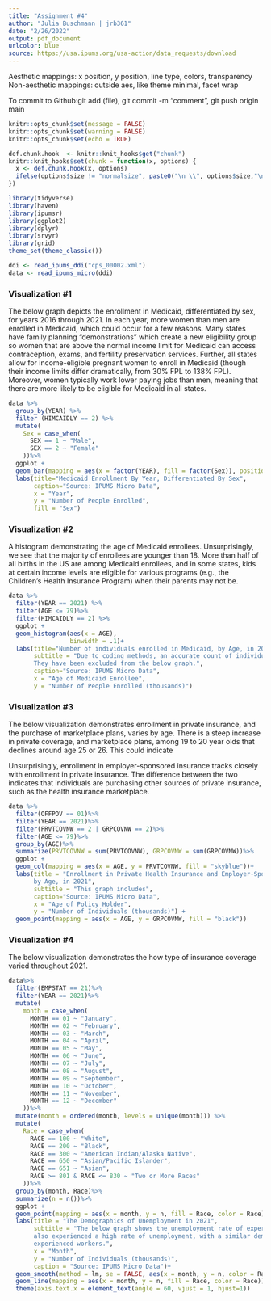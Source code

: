 ```yaml
---
title: "Assignment #4"
author: "Julia Buschmann | jrb361"
date: "2/26/2022"
output: pdf_document
urlcolor: blue
source: https://usa.ipums.org/usa-action/data_requests/download
---
```


Aesthetic mappings: x position, y position, line type, colors, transparency
Non-aesthetic mappings: outside aes, like theme minimal, facet wrap

To commit to Github:git add (file), git commit -m "comment", git push origin main

```r
knitr::opts_chunk$set(message = FALSE)
knitr::opts_chunk$set(warning = FALSE)
knitr::opts_chunk$set(echo = TRUE)
```

```r
def.chunk.hook  <- knitr::knit_hooks$get("chunk")
knitr::knit_hooks$set(chunk = function(x, options) {
  x <- def.chunk.hook(x, options)
  ifelse(options$size != "normalsize", paste0("\n \\", options$size,"\n\n", x, "\n\n \\normalsize"), x)
})
```

```r
library(tidyverse)
library(haven)
library(ipumsr)
library(ggplot2)
library(dplyr)
library(srvyr)
library(grid)
theme_set(theme_classic())
```


```r
ddi <- read_ipums_ddi("cps_00002.xml")
data <- read_ipums_micro(ddi)
```


### Visualization #1
The below graph depicts the enrollment in Medicaid, differentiated by sex, for years 2016 through 2021. In each year, more women than men are enrolled in Medicaid, which could occur for a few reasons. Many states have family planning "demonstrations" which create a new eligibility group so women that are above the normal income limit for Medicaid can access contraception, exams, and fertility preservation services. Further, all states allow for income-eligible pregnant women to enroll in Medicaid (though their income limits differ dramatically, from 30% FPL to 138% FPL). Moreover, women typically work lower paying jobs than men, meaning that there are more likely to be eligible for Medicaid in all states. 

```r
data %>%
  group_by(YEAR) %>%
  filter (HIMCAIDLY == 2) %>%
  mutate(
    Sex = case_when(
      SEX == 1 ~ "Male",
      SEX == 2 ~ "Female"
    ))%>%
  ggplot +
  geom_bar(mapping = aes(x = factor(YEAR), fill = factor(Sex)), position = "dodge") +
  labs(title="Medicaid Enrollment By Year, Differentiated By Sex", 
       caption="Source: IPUMS Micro Data",
       x = "Year",
       y = "Number of People Enrolled",
       fill = "Sex")
```

\newpage

### Visualization #2
A histogram demonstrating the age of Medicaid enrollees. Unsurprisingly, we see that the majority of enrollees are younger than 18. More than half of all births in the US are among Medicaid enrollees, and in some states, kids at certain income levels are eligible for various programs (e.g., the Children's Health Insurance Program) when their parents may not be.
```r
data %>%
  filter(YEAR == 2021) %>%
  filter(AGE <= 79)%>%
  filter(HIMCAIDLY == 2) %>%
  ggplot +
  geom_histogram(aes(x = AGE), 
                 binwidth = .1)+
  labs(title="Number of individuals enrolled in Medicaid, by Age, in 2021", 
       subtitle = "Due to coding methods, an accurate count of individuals 80 years and older is not available. 
       They have been excluded from the below graph.",
       caption="Source: IPUMS Micro Data",
       x = "Age of Medicaid Enrollee",
       y = "Number of People Enrolled (thousands)")

```

\newpage 

### Visualization #3
The below visualization demonstrates enrollment in private insurance, and the purchase of marketplace plans, varies by age. There is a steep increase in private coverage, and marketplace plans, among 19 to 20 year olds that declines around age 25 or 26. This could indicate 

Unsurprisingly, enrollment in employer-sponsored insurance tracks closely with enrollment in private insurance. The difference between the two indicates that individuals are purchasing other sources of private insurance, such as the health insurance marketplace.

```r
data %>%
  filter(OFFPOV == 01)%>%
  filter(YEAR == 2021)%>%
  filter(PRVTCOVNW == 2 | GRPCOVNW == 2)%>%
  filter(AGE <= 79)%>%
  group_by(AGE)%>%
  summarize(PRVTCOVNW = sum(PRVTCOVNW), GRPCOVNW = sum(GRPCOVNW))%>%
  ggplot +
  geom_col(mapping = aes(x = AGE, y = PRVTCOVNW, fill = "skyblue"))+
  labs(title = "Enrollment in Private Health Insurance and Employer-Sponsored Insurance, 
       by Age, in 2021", 
       subtitle = "This graph includes",
       caption="Source: IPUMS Micro Data",
       x = "Age of Policy Holder",
       y = "Number of Individuals (thousands)") +
  geom_point(mapping = aes(x = AGE, y = GRPCOVNW, fill = "black"))

```

\newpage

### Visualization #4
The below visualization demonstrates the how type of insurance coverage varied throughout 2021. 

```r
data%>%
  filter(EMPSTAT == 21)%>%
  filter(YEAR == 2021)%>%
  mutate(
    month = case_when(
      MONTH == 01 ~ "January",
      MONTH == 02 ~ "February",
      MONTH == 03 ~ "March", 
      MONTH == 04 ~ "April",
      MONTH == 05 ~ "May",
      MONTH == 06 ~ "June",
      MONTH == 07 ~ "July",
      MONTH == 08 ~ "August", 
      MONTH == 09 ~ "September", 
      MONTH == 10 ~ "October", 
      MONTH == 11 ~ "November",
      MONTH == 12 ~ "December"
    ))%>%
  mutate(month = ordered(month, levels = unique(month))) %>%
  mutate(
    Race = case_when(
      RACE == 100 ~ "White",
      RACE == 200 ~ "Black",
      RACE == 300 ~ "American Indian/Alaska Native",
      RACE == 650 ~ "Asian/Pacific Islander",
      RACE == 651 ~ "Asian",
      RACE >= 801 & RACE <= 830 ~ "Two or More Races"
    ))%>%
  group_by(month, Race)%>%
  summarize(n = n())%>%
  ggplot +
  geom_point(mapping = aes(x = month, y = n, fill = Race, color = Race))+
  labs(title = "The Demographics of Unemployment in 2021", 
       subtitle = "The below graph shows the unemployment rate of experienced workers. New workers 
       also experienced a high rate of unemployment, with a similar demographic trend as 
       experienced workers.",
       x = "Month",
       y = "Number of Individuals (thousands)", 
       caption = "Source: IPUMS Micro Data")+
  geom_smooth(method = lm, se = FALSE, aes(x = month, y = n, color = Race))+
  geom_line(mapping = aes(x = month, y = n, fill = Race, color = Race))+
  theme(axis.text.x = element_text(angle = 60, vjust = 1, hjust=1))

```

